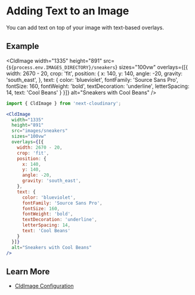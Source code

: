 


<Head>
  <title>Text Overlays - Next Cloudinary</title>
  <meta name="og:title" content="Adding Text to an Image - Next Cloudinary" />
  <meta name="og:url" content={`https://next-cloudinary.spacejelly.dev/text-overlays`} />
</Head>

<OgImage
  title="Text Overlays"
  twitterTitle="Adding Text to an Image"
/>

# Adding Text to an Image

You can add text on top of your image with text-based overlays.

## Example

<CldImage
  width="1335"
  height="891"
  src={`${process.env.IMAGES_DIRECTORY}/sneakers`}
  sizes="100vw"
  overlays={[{
    width: 2670 - 20,
    crop: 'fit',
    position: {
      x: 140,
      y: 140,
      angle: -20,
      gravity: 'south_east',
    },
    text: {
      color: 'blueviolet',
      fontFamily: 'Source Sans Pro',
      fontSize: 160,
      fontWeight: 'bold',
      textDecoration: 'underline',
      letterSpacing: 14,
      text: 'Cool Beans'
    }
  }]}
  alt="Sneakers with Cool Beans"
/>


```jsx
import { CldImage } from 'next-cloudinary';

<CldImage
  width="1335"
  height="891"
  src="images/sneakers"
  sizes="100vw"
  overlays={[{
    width: 2670 - 20,
    crop: 'fit',
    position: {
      x: 140,
      y: 140,
      angle: -20,
      gravity: 'south_east',
    },
    text: {
      color: 'blueviolet',
      fontFamily: 'Source Sans Pro',
      fontSize: 160,
      fontWeight: 'bold',
      textDecoration: 'underline',
      letterSpacing: 14,
      text: 'Cool Beans'
    }
  }]}
  alt="Sneakers with Cool Beans"
/>
```

## Learn More
* [CldImage Configuration](/cldimage/configuration)